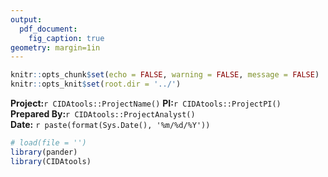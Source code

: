 ```yaml
---
output: 
  pdf_document:
    fig_caption: true
geometry: margin=1in
---
```


```r
knitr::opts_chunk$set(echo = FALSE, warning = FALSE, message = FALSE)
knitr::opts_knit$set(root.dir = '../')
```

**Project:**`r CIDAtools::ProjectName()`
**PI:**`r CIDAtools::ProjectPI()`  
**Prepared By:**`r CIDAtools::ProjectAnalyst()`  
**Date:** `r paste(format(Sys.Date(), '%m/%d/%Y'))`    

```r
# load(file = '')
library(pander)
library(CIDAtools)
```


